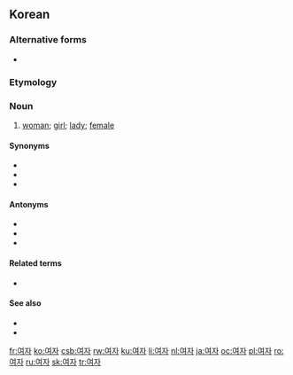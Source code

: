 ==Korean==
{{ko-sort|ㅇ}}

===Alternative forms===
*{{ko-inline|녀자|nyeoja}} {{qualifier|North Korea}}

===Etymology===

{{ko-etym-Sino|女|female|子|person}}

===Noun===
{{ko-noun|hanja=女子|rv=yeoja}}

# [[woman]]; [[girl]]; [[lady]]; [[female]]

====Synonyms====
*{{ko-inline|계집|gyejip|woman; girl}}
*{{ko-inline|아내|anae|wife}} 
*{{ko-inline|여성||yeoseong|female|女性}}

====Antonyms====
*{{ko-inline|사내|sanae|man; husband}} 
*{{ko-inline|남자||namja|man, male|男子}}
*{{ko-inline|남성||namseong|male|男性}}

====Related terms====
*{{ko-inline|남녀|namnyeo|men and women|男女}}

====See also====
*{{ko-inline|어른|eoreun|adult}}
*{{ko-inline|아이|ai|child}}

[[fr:여자]]
[[ko:여자]]
[[csb:여자]]
[[rw:여자]]
[[ku:여자]]
[[li:여자]]
[[nl:여자]]
[[ja:여자]]
[[oc:여자]]
[[pl:여자]]
[[ro:여자]]
[[ru:여자]]
[[sk:여자]]
[[tr:여자]]